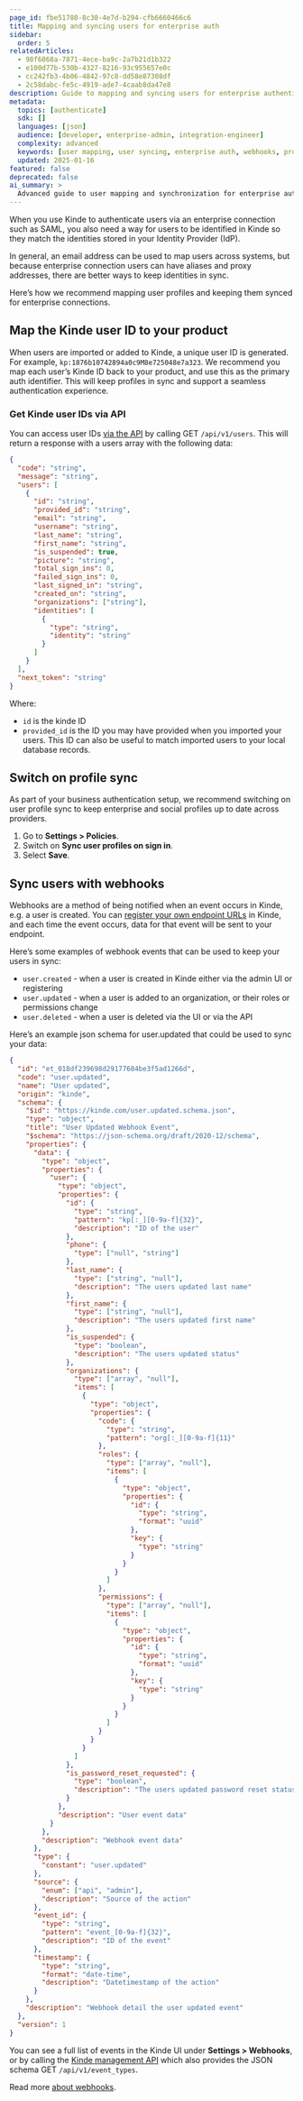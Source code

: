 ```yaml
---
page_id: fbe51780-8c30-4e7d-b294-cfb6660466c6
title: Mapping and syncing users for enterprise auth
sidebar:
  order: 5
relatedArticles:
  - 98f6868a-7871-4ece-ba9c-2a7b21d1b322
  - e100d77b-530b-4327-8216-93c955657e0c
  - cc242fb3-4b06-4842-97c8-dd58e87308df
  - 2c58dabc-fe5c-4919-ade7-4caab8da47e8
description: Guide to mapping and syncing users for enterprise authentication including user ID mapping, profile sync, and webhook integration.
metadata:
  topics: [authenticate]
  sdk: []
  languages: [json]
  audience: [developer, enterprise-admin, integration-engineer]
  complexity: advanced
  keywords: [user mapping, user syncing, enterprise auth, webhooks, profile sync, user ID, API integration]
  updated: 2025-01-16
featured: false
deprecated: false
ai_summary: >
  Advanced guide to user mapping and synchronization for enterprise authentication including API integration, webhooks, and profile sync.
---
```


When you use Kinde to authenticate users via an enterprise connection such as SAML, you also need a way for users to be identified in Kinde so they match the identities stored in your Identity Provider (IdP).

In general, an email address can be used to map users across systems, but because enterprise connection users can have aliases and proxy addresses, there are better ways to keep identities in sync.

Here’s how we recommend mapping user profiles and keeping them synced for enterprise connections.

## Map the Kinde user ID to your product

When users are imported or added to Kinde, a unique user ID is generated. For example, `kp:1876b10742894a0c9M8e725048e7a323`. We recommend you map each user’s Kinde ID back to your product, and use this as the primary auth identifier. This will keep profiles in sync and support a seamless authentication experience.

### Get Kinde user IDs via API

You can access user IDs [via the API](http://localhost:4321/kinde-apis/management#tag/users/post/api/v1/users/{user_id}/identities) by calling GET `/api/v1/users`. This will return a response with a users array with the following data:

```json
{
  "code": "string",
  "message": "string",
  "users": [
    {
      "id": "string",
      "provided_id": "string",
      "email": "string",
      "username": "string",
      "last_name": "string",
      "first_name": "string",
      "is_suspended": true,
      "picture": "string",
      "total_sign_ins": 0,
      "failed_sign_ins": 0,
      "last_signed_in": "string",
      "created_on": "string",
      "organizations": ["string"],
      "identities": [
        {
          "type": "string",
          "identity": "string"
        }
      ]
    }
  ],
  "next_token": "string"
}
```

Where:

- `id` is the kinde ID
- `provided_id` is the ID you may have provided when you imported your users. This ID can also be useful to match imported users to your local database records.

## Switch on profile sync

As part of your business authentication setup, we recommend switching on user profile sync to keep enterprise and social profiles up to date across providers.

1. Go to **Settings > Policies**.
2. Switch on **Sync user profiles on sign in**.
3. Select **Save**.

## Sync users with webhooks

Webhooks are a method of being notified when an event occurs in Kinde, e.g. a user is created. You can [register your own endpoint URLs](/integrate/webhooks/add-manage-webhooks/) in Kinde, and each time the event occurs, data for that event will be sent to your endpoint.

Here’s some examples of webhook events that can be used to keep your users in sync:

- `user.created` - when a user is created in Kinde either via the admin UI or registering
- `user.updated` - when a user is added to an organization, or their roles or permissions change
- `user.deleted` - when a user is deleted via the UI or via the API

Here’s an example json schema for user.updated that could be used to sync your data:

```json
{
  "id": "et_018df239698d29177684be3f5ad1266d",
  "code": "user.updated",
  "name": "User updated",
  "origin": "kinde",
  "schema": {
    "$id": "https://kinde.com/user.updated.schema.json",
    "type": "object",
    "title": "User Updated Webhook Event",
    "$schema": "https://json-schema.org/draft/2020-12/schema",
    "properties": {
      "data": {
        "type": "object",
        "properties": {
          "user": {
            "type": "object",
            "properties": {
              "id": {
                "type": "string",
                "pattern": "kp[:_][0-9a-f]{32}",
                "description": "ID of the user"
              },
              "phone": {
                "type": ["null", "string"]
              },
              "last_name": {
                "type": ["string", "null"],
                "description": "The users updated last name"
              },
              "first_name": {
                "type": ["string", "null"],
                "description": "The users updated first name"
              },
              "is_suspended": {
                "type": "boolean",
                "description": "The users updated status"
              },
              "organizations": {
                "type": ["array", "null"],
                "items": [
                  {
                    "type": "object",
                    "properties": {
                      "code": {
                        "type": "string",
                        "pattern": "org[:_][0-9a-f]{11}"
                      },
                      "roles": {
                        "type": ["array", "null"],
                        "items": [
                          {
                            "type": "object",
                            "properties": {
                              "id": {
                                "type": "string",
                                "format": "uuid"
                              },
                              "key": {
                                "type": "string"
                              }
                            }
                          }
                        ]
                      },
                      "permissions": {
                        "type": ["array", "null"],
                        "items": [
                          {
                            "type": "object",
                            "properties": {
                              "id": {
                                "type": "string",
                                "format": "uuid"
                              },
                              "key": {
                                "type": "string"
                              }
                            }
                          }
                        ]
                      }
                    }
                  }
                ]
              },
              "is_password_reset_requested": {
                "type": "boolean",
                "description": "The users updated password reset status"
              }
            },
            "description": "User event data"
          }
        },
        "description": "Webhook event data"
      },
      "type": {
        "constant": "user.updated"
      },
      "source": {
        "enum": ["api", "admin"],
        "description": "Source of the action"
      },
      "event_id": {
        "type": "string",
        "pattern": "event_[0-9a-f]{32}",
        "description": "ID of the event"
      },
      "timestamp": {
        "type": "string",
        "format": "date-time",
        "description": "Datetimestamp of the action"
      }
    },
    "description": "Webhook detail the user updated event"
  },
  "version": 1
}
```

You can see a full list of events in the Kinde UI under **Settings > Webhooks**, or by calling the [Kinde management API](/kinde-apis/management#tag/webhooks) which also provides the JSON schema GET `/api/v1/event_types`.

Read more [about webhooks](/integrate/webhooks/about-webhooks/).
